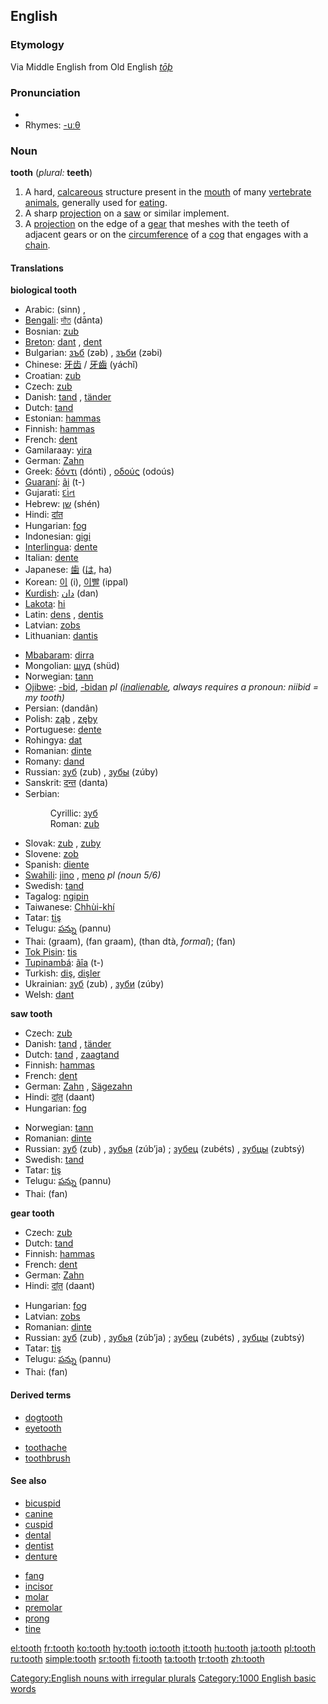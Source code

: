 ==English==
===Etymology===
Via Middle English from Old English ''[[tōþ]]''

===Pronunciation===
* {{IPA|/tuːθ/}}
* Rhymes: [[Rhymes:English:-uːθ|-uːθ]]

===Noun===
'''tooth''' (''plural:'' '''teeth''')

#A hard, [[calcareous]] structure present in the [[mouth]] of many [[vertebrate]] [[animals]], generally used for [[eat]]ing.
#A sharp [[projection]] on a [[saw]] or similar implement.
#A [[projection]] on the edge of a [[gear]] that meshes with the teeth of adjacent gears or on the [[circumference]] of a [[cog]] that engages with a [[chain]].

====Translations====
'''biological tooth'''
{{top}}
*Arabic: {{ARchar|[[سن|سِنّ]]}} (sinn) {{f}}, {{ARchar|[[اسنان|أسْنَان]]}} {{IPAchar|(’asnáːn)}} {{p}}
*[[Bengali]]: [[দাঁত]] (dānta)
*Bosnian: [[zub#Bosnian|zub]] {{m}}
*[[Breton]]: [[dant]] {{m}}, [[dent]] {{p}}
*Bulgarian: [[зъб]] (zəb) {{m}}, [[зъби]] (zəbi) {{p}}
*Chinese: [[牙齿]] / [[牙齒]] (yáchǐ)
*Croatian: [[zub#Croatian|zub]] {{m}}
*Czech: [[zub#Czech|zub]] {{m}}
*Danish: [[tand#Danish|tand]] {{c}}, [[tänder]] {{p}}
*Dutch: [[tand#Dutch|tand]] {{m}}
*Estonian: [[hammas#Estonian|hammas]]
*Finnish: [[hammas#Finnish|hammas]]
*French: [[dent]] {{m}}
*Gamilaraay: [[yira]]
*German: [[Zahn]] {{m}}
*Greek: [[δόντι]] (dónti) {{n}}, [[οδούς]] (odoús) {{m}}
*[[Guaraní]]: [[ãi]] (t-)
*Gujarati: [[દાંત]] {{IPAchar|(dāṁt)}}
*Hebrew: [[שן]] (shén) {{f}}
*Hindi: [[दांत]] {{IPAchar|(dāṁt)}} {{m}}
*Hungarian: [[fog#Hungarian|fog]]
*Indonesian: [[gigi]]
*[[Interlingua]]: [[dente#Interlingua|dente]]
*Italian: [[dente#Italian|dente]] {{m}}
*Japanese: [[歯]] ([[は]], ha)
*Korean: [[이]] (i), [[이빨]] (ippal)
*[[Kurdish]]: [[دان]] (dan) 
*[[Lakota]]: [[hi#Lakota|hi]]
*Latin: [[dens]] {{m}}, [[dentis]]
*Latvian: [[zobs]] {{m}}
*Lithuanian: [[dantis]]
{{mid}}
*[[Mbabaram]]: [[dirra]]
*Mongolian: [[шүд]] (shüd)
*Norwegian: [[tann]] {{c}}
*[[Ojibwe]]: [[-bid]], [[-bidan]] ''pl ([[inalienable]], always requires a pronoun: niibid = my tooth)''
*Persian: {{FAchar|[[دندان]]}} (dandân)
*Polish: [[ząb]] {{m}}, [[zęby]] {{p}}
*Portuguese: [[dente#Portuguese|dente]] {{m}}
*Rohingya: [[dat]]
*Romanian: [[dinte]] {{m}}
*Romany: [[dand]]
*Russian: [[зуб]] (zub) {{m}}, [[зубы]] (zúby) {{p}}
*Sanskrit: [[दन्त]] (danta)
*Serbian:
*:Cyrillic: [[зуб#Serbian|зуб]] {{m}}
*:Roman: [[zub#Seriban|zub]] {{m}}
*Slovak: [[zub#Slovak|zub]] {{m}}, [[zuby]] {{p}}
*Slovene: [[zob#Slovene|zob]] {{m}}
*Spanish: [[diente]] {{m}}
*[[Swahili]]: [[jino]] {{s}}, [[meno]] ''pl (noun 5/6)''
*Swedish: [[tand#Swedish|tand]] {{c}}
*Tagalog: [[ngipin]]
*Taiwanese: [[Chhùi-khí]]
*Tatar: [[tiş]]
*Telugu: [[పన్ను]] (pannu)
*Thai: {{THchar|[[กราม]]}} (graam), {{THchar|[[ฟันกราม]]}} (fan graam), {{THchar|[[ทันต์]]}} (than dtà, ''formal''); {{THchar|[[ฟัน]]}} (fan)
*[[Tok Pisin]]: [[tis]]
*[[Tupinambá]]: [[ãîa]] (t-)
*Turkish: [[diş]], [[dişler]] {{p}}
*Ukrainian: [[зуб]] (zub) {{m}}, [[зуби]] (zúby) {{p}}
*Welsh: [[dant]]
{{bottom}}

'''saw tooth'''
{{top}}
*Czech: [[zub]] {{m}}
*Danish: [[tand#Danish|tand]] {{c}}, [[tänder]] {{p}}
*Dutch: [[tand#Dutch|tand]] {{m}}, [[zaagtand]] {{m}}
*Finnish: [[hammas#Finnish|hammas]]
*French: [[dent]] {{m}}
*German: [[Zahn]] {{m}}, [[Sägezahn]] {{m}}
*Hindi: [[दांत़]] (daant) {{m}}
*Hungarian: [[fog#Hungarian|fog]]
{{mid}}
*Norwegian: [[tann]] {{c}}
*Romanian: [[dinte]] {{m}}
*Russian: [[зуб]] (zub) {{m}}, [[зубья]] (zúb’ja) {{p}}; [[зубец]] (zubéts) {{m}}, [[зубцы]] (zubtsý) {{p}}
*Swedish: [[tand#Swedish|tand]] {{c}}
*Tatar: [[tiş]]
*Telugu: [[పన్ను]] (pannu)
*Thai: {{THchar|[[ฟัน]]}} (fan)
{{bottom}}

'''gear tooth'''
{{top}}
*Czech: [[zub]] {{m}}
*Dutch: [[tand#Dutch|tand]] {{m}}
*Finnish: [[hammas#Finnish|hammas]]
*French: [[dent]] {{m}}
*German: [[Zahn]] {{m}}
*Hindi: [[दांत़]] (daant) {{m}}
{{mid}}
*Hungarian: [[fog#Hungarian|fog]]
*Latvian: [[zobs]] {{m}}
*Romanian: [[dinte]] {{m}}
*Russian: [[зуб]] (zub) {{m}}, [[зубья]] (zúb’ja) {{p}}; [[зубец]] (zubéts) {{m}}, [[зубцы]] (zubtsý) {{p}}
*Tatar: [[tiş]]
*Telugu: [[పన్ను]] (pannu)
*Thai: {{THchar|[[ฟัน]]}} (fan)
{{bottom}}

====Derived terms====
{{top}}
*[[dogtooth]]
*[[eyetooth]]
{{mid}}
*[[toothache]]
*[[toothbrush]]
{{bottom}}

====See also====
{{top}}
*[[bicuspid]]
*[[canine]]
*[[cuspid]]
*[[dental]]
*[[dentist]]
*[[denture]]
{{mid}}
*[[fang]]
*[[incisor]]
*[[molar]]
*[[premolar]]
*[[prong]]
*[[tine]]
{{bottom}}

[[Category:English nouns with irregular plurals]]
[[Category:1000 English basic words]]

[[el:tooth]]
[[fr:tooth]]
[[ko:tooth]]
[[hy:tooth]]
[[io:tooth]]
[[it:tooth]]
[[hu:tooth]]
[[ja:tooth]]
[[pl:tooth]]
[[ru:tooth]]
[[simple:tooth]]
[[sr:tooth]]
[[fi:tooth]]
[[ta:tooth]]
[[tr:tooth]]
[[zh:tooth]]